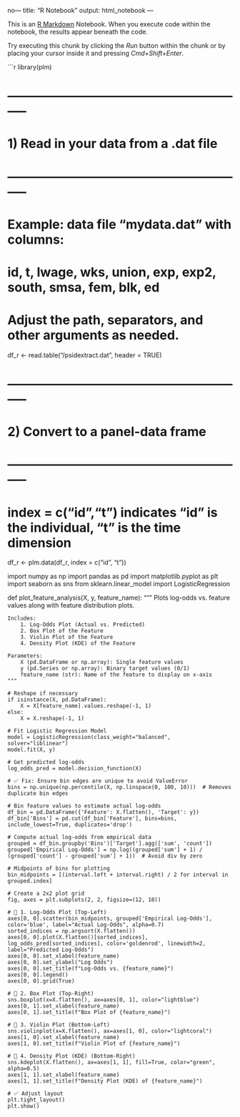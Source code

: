 no---
title: "R Notebook"
output: html_notebook
---

This is an [R Markdown](http://rmarkdown.rstudio.com) Notebook. When you execute code within the notebook, the results appear beneath the code. 

Try executing this chunk by clicking the *Run* button within the chunk or by placing your cursor inside it and pressing *Cmd+Shift+Enter*. 

```r
library(plm)

# -----------------------------------------------------------
# 1) Read in your data from a .dat file
# -----------------------------------------------------------
# Example: data file "mydata.dat" with columns:
#   id, t, lwage, wks, union, exp, exp2, south, smsa, fem, blk, ed
# Adjust the path, separators, and other arguments as needed.
df_r <- read.table("/psidextract.dat", header = TRUE)

# -----------------------------------------------------------
# 2) Convert to a panel-data frame
# -----------------------------------------------------------
# index = c("id","t") indicates "id" is the individual, "t" is the time dimension
df_r <- plm.data(df_r, index = c("id", "t"))



import numpy as np
import pandas as pd
import matplotlib.pyplot as plt
import seaborn as sns
from sklearn.linear_model import LogisticRegression

def plot_feature_analysis(X, y, feature_name):
    """
    Plots log-odds vs. feature values along with feature distribution plots.
    
    Includes:
        1. Log-Odds Plot (Actual vs. Predicted)
        2. Box Plot of the Feature
        3. Violin Plot of the Feature
        4. Density Plot (KDE) of the Feature
    
    Parameters:
        X (pd.DataFrame or np.array): Single feature values
        y (pd.Series or np.array): Binary target values (0/1)
        feature_name (str): Name of the feature to display on x-axis
    """

    # Reshape if necessary
    if isinstance(X, pd.DataFrame):
        X = X[feature_name].values.reshape(-1, 1)
    else:
        X = X.reshape(-1, 1)

    # Fit Logistic Regression Model
    model = LogisticRegression(class_weight="balanced", solver="liblinear")
    model.fit(X, y)

    # Get predicted log-odds
    log_odds_pred = model.decision_function(X)

    # ✅ Fix: Ensure bin edges are unique to avoid ValueError
    bins = np.unique(np.percentile(X, np.linspace(0, 100, 10)))  # Removes duplicate bin edges

    # Bin feature values to estimate actual log-odds
    df_bin = pd.DataFrame({'Feature': X.flatten(), 'Target': y})
    df_bin['Bins'] = pd.cut(df_bin['Feature'], bins=bins, include_lowest=True, duplicates='drop')

    # Compute actual log-odds from empirical data
    grouped = df_bin.groupby('Bins')['Target'].agg(['sum', 'count'])
    grouped['Empirical Log-Odds'] = np.log((grouped['sum'] + 1) / (grouped['count'] - grouped['sum'] + 1))  # Avoid div by zero

    # Midpoints of bins for plotting
    bin_midpoints = [(interval.left + interval.right) / 2 for interval in grouped.index]

    # Create a 2x2 plot grid
    fig, axes = plt.subplots(2, 2, figsize=(12, 10))

    # 🔹 1. Log-Odds Plot (Top-Left)
    axes[0, 0].scatter(bin_midpoints, grouped['Empirical Log-Odds'], color='blue', label="Actual Log-Odds", alpha=0.7)
    sorted_indices = np.argsort(X.flatten())
    axes[0, 0].plot(X.flatten()[sorted_indices], log_odds_pred[sorted_indices], color='goldenrod', linewidth=2, label="Predicted Log-Odds")
    axes[0, 0].set_xlabel(feature_name)
    axes[0, 0].set_ylabel("Log Odds")
    axes[0, 0].set_title(f"Log-Odds vs. {feature_name}")
    axes[0, 0].legend()
    axes[0, 0].grid(True)

    # 🔹 2. Box Plot (Top-Right)
    sns.boxplot(x=X.flatten(), ax=axes[0, 1], color="lightblue")
    axes[0, 1].set_xlabel(feature_name)
    axes[0, 1].set_title(f"Box Plot of {feature_name}")

    # 🔹 3. Violin Plot (Bottom-Left)
    sns.violinplot(x=X.flatten(), ax=axes[1, 0], color="lightcoral")
    axes[1, 0].set_xlabel(feature_name)
    axes[1, 0].set_title(f"Violin Plot of {feature_name}")

    # 🔹 4. Density Plot (KDE) (Bottom-Right)
    sns.kdeplot(X.flatten(), ax=axes[1, 1], fill=True, color="green", alpha=0.5)
    axes[1, 1].set_xlabel(feature_name)
    axes[1, 1].set_title(f"Density Plot (KDE) of {feature_name}")

    # ✅ Adjust layout
    plt.tight_layout()
    plt.show()